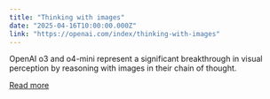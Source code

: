```yaml
---
title: "Thinking with images"
date: "2025-04-16T10:00:00.000Z"
link: "https://openai.com/index/thinking-with-images"
---
```


OpenAI o3 and o4-mini represent a significant breakthrough in visual perception by reasoning with images in their chain of thought.

[Read more](https://openai.com/index/thinking-with-images)
